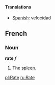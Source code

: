 ====Translations====
*[[Spanish]]: velocidad

==French==

===Noun===

'''rate''' ''f''

#The [[spleen]].

[[pl:Rate]]
[[ru:Rate]]